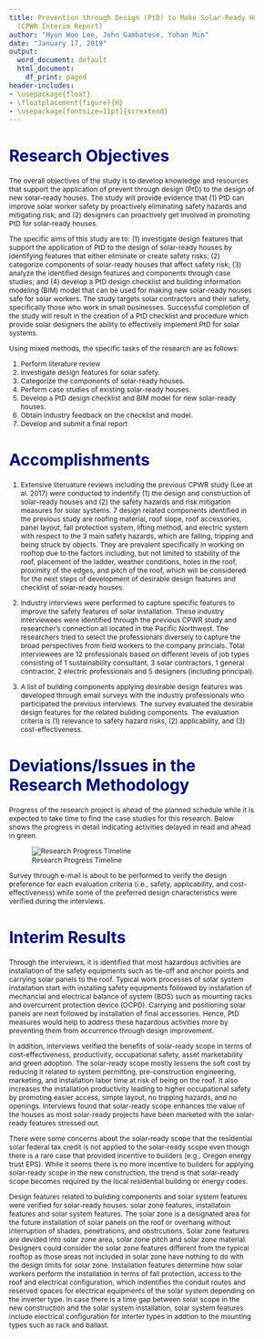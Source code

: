 ```yaml
---
title: Prevention through Design (PtD) to Make Solar-Ready Houses Safe for Solar Workers
  (CPWR Interim Report)
author: "Hyun Woo Lee, John Gambatese, Yohan Min"
date: "January 17, 2019"
output:
  word_document: default
  html_document:
    df_print: paged
header-includes:
- \usepackage{float}
- \floatplacement{figure}{H}
- \usepackage[fontsize=11pt]{scrextend}
---
```


<style type="text/css">

body{ /* Normal  */
      font-size: 12px;
  }
td {  /* Table  */
  font-size: 8px;
}
h1.title {
  font-size: 38px;
  color: DarkRed;
}
h1 { /* Header 1 */
  font-size: 28px;
  color: DarkBlue;
}
h2 { /* Header 2 */
    font-size: 22px;
  color: DarkBlue;
}
h3 { /* Header 3 */
  font-size: 18px;
  font-family: "Times New Roman", Times, serif;
  color: DarkBlue;
}
code.r{ /* Code block */
    font-size: 12px;
}
pre { /* Code block - determines code spacing between lines */
    font-size: 14px;
}
</style>
# Research Objectives

The overall objectives of the study is to develop knowledge and resources that support the application of prevent through design (PtD) to the design of new solar-ready houses. The study will provide evidence that (1) PtD can improve solar worker safety by proactively eliminating safety hazards and mitigating risk; and (2) designers can proactively get involved in promoting PtD for solar-ready houses.

The specific aims of this study are to: (1) investigate design features that support the application of PtD to the design of solar-ready houses by identifying features that either eliminate or create safety risks; (2) categorize components of solar-ready houses that affect safety risk; (3) analyze the identified design features and components through case studies; and (4) develop a PtD design checklist and building information modeling (BIM) model that can be used for making new solar-ready houses safe for solar workers. The study targets solar contractors and their safety, specifically those who work in small businesses. Successful completion of the study will result in the creation of a PtD checklist and procedure which provide solar designers the ability to effectively implement PtD for solar systems.

Using mixed methods, the specific tasks of the research are as follows:

1. Perform literature review
2. Investigate design features for solar safety.
3. Categorize the components of solar-ready houses.
4. Perform case studies of existing solar-ready houses.
5. Develop a PtD design checklist and BIM model for new solar-ready houses.
6. Obtain industry feedback on the checklist and model.
7. Develop and submit a final report

# Accomplishments

1. Extensive literuature reviews including the previous CPWR study (Lee at al. 2017) were conducted to indentify (1) the design and construction of solar-ready houses and (2) the safety hazards and risk mitigation measures for solar systems. 7 design related components identified in the previous study are roofing material, roof slope, roof accessories, panel layout, fall protection system, lifting method, and electric system with respect to the 3 main safety hazards, which are falling, tripping and being struck by objects. They are prevalent specifically in working on rooftop due to the factors including, but not limited to stability of the roof, placement of the ladder, weather conditions, holes in the roof, proximity of the edges, and pitch of the roof, which will be considered for the next steps of development of desirable design features and checklist of solar-ready houses.

2. Industry interviews were performed to capture specific features to improve the safety features of solar installation. These industry interviewees were identified through the previous CPWR study and researcher's connection all located in the Pacific Northwest. The researchers tried to select the professionals diversely to capture the broad perspectives from field workers to the company princials. Total interviewees are 12 professionals based on different levels of job types consisting of 1 sustainability consultant, 3 solar contractors, 1 general contractor, 2 electric professionals and 5 designers (including principal).

3. A list of building components applying desirable design features was developed through email surveys with the industry professionals who participated the previous interviews. The survey evaluated the desirable design features for the related buliding components. The evaluation criteria is (1) relevance to safety hazard risks, (2) applicability, and (3) cost-effectiveness.


# Deviations/Issues in the Research Methodology

Progress of the research project is ahead of the planned schedule while it is expected to take time to find the case studies for this research. Below shows the progress in detail indicating activities delayed in read and ahead in green. 

![Research Progress Timeline](progress.png)

Survey through e-mail is about to be performed to verify the design preference for each evaluation criteria (i.e., safety, applicability, and cost-effectiveness) while some of the preferred design characteristics were verified during the interviews. 

# Interim Results
Through the interviews, it is identified that most hazardous activities are installation of the safety equipments such as tie-off and anchor points and carrying solar panels to the roof. Typical work processes of solar system installation start with installing safety equipments followed by installation of mechancial and electrical balance of system (BOS) such as mounting racks and overcurrent protection device (OCPD). Carrying and positioning solar panels are next followed by installation of final accessories. Hence, PtD measures would help to address these hazardous activities more by preventing them from occurrence through design improvement.

In addition, interviews verified the benefits of solar-ready scope in terms of cost-effectiveness, productivity, occupational safety, asset marketability and green adoption. The solar-ready scope mostly lessens the soft cost by reducing it related to system permitting, pre-construction engineering, marketing, and installation labor time at risk of being on the roof. It also increases the installation productivity leading to higher occupational safety by promoting easier access, simple layout, no tripping hazards, and no openings. Interviews found that solar-ready scope enhances the value of the houses as most solar-ready projects have been marketed with the solar-ready features stressed out.

There were some concerns about the solar-ready scope that the residential solar federal tax credit is not applied to the solar-ready scope even though there is a rare case that provided incentive to builders (e.g., Oregon energy trust EPS). While it seems there is no more incentive to builders for applying solar-ready scope in the new construction, the trend is that solar-ready scope becomes required by the local residential building or energy codes.

Design features related to buliding components and solar system features were verified for solar-ready houses: solar zone features, installatoin features and solar system features. The solar zone is a designated area for the future installation of solar panels on the roof or overhang without interruption of shades, penetrations, and obstrcutions. Solar zone features are devided into solar zone area, solar zone pitch and solar zone material. Designers could consider the solar zone features different from the typical rooftop as those areas not included in solar zone have nothing to do with the design limits for solar zone. Installation features determine how solar workers perform the installation in terms of fall protection, access to the roof and electrical configuration, which indentifies the conduit routes and reserved spaces for electrical equipments of the solar system depending on the inverter type. In case there is a time gap between solar scope in the new construction and the solar system installation, solar system features include electrical configuration for interter types in addtion to the mounting types such as rack and ballast.


